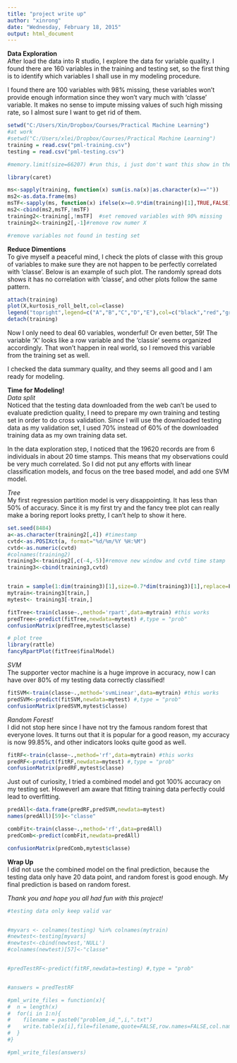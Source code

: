 ```yaml
---
title: "project write up"
author: "xinrong"
date: "Wednesday, February 18, 2015"
output: html_document
---
```

**Data Exploration**  
After load the data into R studio, I explore the data for variable quality. I found there are 160 variables in the training and testing set, so the first thing is to identify which variables I shall use in my modeling procedure.  

I found there are 100 variables with 98% missing, these variables won't provide enough information since they won't vary much with 'classe' variable. It makes no sense to impute missing values of such high missing rate, so I almost sure I want to get rid of them.  

```r
setwd("C:/Users/Xin/Dropbox/Courses/Practical Machine Learning")
#at work
#setwd("C:/Users/xlei/Dropbox/Courses/Practical Machine Learning")  
training = read.csv("pml-training.csv")
testing = read.csv("pml-testing.csv")

#memory.limit(size=66207) #run this, i just don't want this show in the rmd

library(caret)

ms<-sapply(training, function(x) sum(is.na(x)|as.character(x)==""))
ms2<-as.data.frame(ms)
msTF<-sapply(ms, function(x) ifelse(x>=0.9*dim(training)[1],TRUE,FALSE))
ms2<-cbind(ms2,msTF,!msTF)
training2<-training[,!msTF]  #set removed variables with 90% missing
training2<-training2[,-1]#remove row numer X

#remove variables not found in testing set

```

**Reduce Dimentions**  
To give myself a peaceful mind, I check the plots of classe with this group of variables to make sure they are not happen to be perfectly correlated with 'classe'. Below is an example of such plot. The randomly spread dots shows it has no correlation with 'classe', and other plots follow the same pattern.

```r

attach(training)
plot(X,kurtosis_roll_belt,col=classe)
legend("topright",legend=c("A","B","C","D","E"),col=c("black","red","green","blue","deepskyblue"),pch=19)
detach(training)

```
  
Now I only need to deal 60 variables, wonderful!  Or even better, 59! The variable 'X' looks like a row variable and the 'classie' seems organized accordingly. That won't happen in real world, so I removed this variable from the training set as well.  

I checked the data summary quality, and they seems all good and I am ready for modeling.  

**Time for Modeling!**  
*Data split*  
Noticed that the testing data downloaded from the web can't be used to evaluate prediction quality, I need to prepare my own training and testing set in order to do cross validation.  Since I will use the downloaded testing data as my validation set, I used 70% instead of 60% of the downloaded training data as my own training data set.  

In the data exploration step, I noticed that the 19620 records are from 6 individuals in about 20 time stamps.  This means that my observations could be very much correlated. So I did not put any efforts with linear classification models, and focus on the tree based model, and add one SVM model. 

*Tree*  
My first regression partition model is very disappointing. It has less than 50% of accuracy. Since it is my first try and the fancy tree plot can really make a boring report looks pretty, I can't help to show it here.  

```r

set.seed(8484)
a<-as.character(training2[,4]) #timestamp
cvtd<-as.POSIXct(a, format="%d/%m/%Y %H:%M")
cvtd<-as.numeric(cvtd)
#colnames(training2)
training3<-training2[,c(-4,-5)]#remove new window and cvtd time stamp
training3<-cbind(training3,cvtd)


train = sample(1:dim(training3)[1],size=0.7*dim(training3)[1],replace=F)
mytrain<-training3[train,]
mytest<- training3[-train,] 

fitTree<-train(classe~.,method='rpart',data=mytrain) #this works
predTree<-predict(fitTree,newdata=mytest) #,type = "prob"
confusionMatrix(predTree,mytest$classe)

# plot tree
library(rattle)
fancyRpartPlot(fitTree$finalModel) 

```

*SVM*  
The supporter vector machine is a huge improve in accuracy, now I can have over 80% of my testing data correctly classified! 
```r
fitSVM<-train(classe~.,method='svmLinear',data=mytrain) #this works
predSVM<-predict(fitSVM,newdata=mytest) #,type = "prob"
confusionMatrix(predSVM,mytest$classe)

```

*Random Forest!*  
I did not stop here since I have not try the famous random forest that everyone loves. It turns out that it is popular for a good reason, my accuracy is now 99.85%, and other indicators looks quite good as well.  
```r
fitRF<-train(classe~.,method='rf',data=mytrain) #this works
predRF<-predict(fitRF,newdata=mytest) #,type = "prob"
confusionMatrix(predRF,mytest$classe)

```
  
Just out of curiosity, I tried a combined model and got 100% accuracy on my testing set. HoweverI am aware that fitting training data perfectly could lead to  overfitting.
 
```r
predAll<-data.frame(predRF,predSVM,newdata=mytest)
names(predAll)[59]<-"classe"

combFit<-train(classe~.,method='rf',data=predAll)
predComb<-predict(combFit,newdata=predAll)

confusionMatrix(predComb,mytest$classe)


```

**Wrap Up**  
I did not use the combined model on the final prediction, because the testing data only have 20 data point, and random forest is good enough.  My final prediction is based on random forest.  

*Thank you and hope you all had fun with this project!*


```r

#testing data only keep valid var


#myvars <- colnames(testing) %in% colnames(mytrain)
#newtest<-testing[myvars]
#newtest<-cbind(newtest,'NULL')
#colnames(newtest)[57]<-"classe"


#predTestRF<-predict(fitRF,newdata=testing) #,type = "prob"


#answers = predTestRF

#pml_write_files = function(x){
#  n = length(x)
#  for(i in 1:n){
#    filename = paste0("problem_id_",i,".txt")
#    write.table(x[i],file=filename,quote=FALSE,row.names=FALSE,col.names=FALSE)
#  }
#}

#pml_write_files(answers)

```

